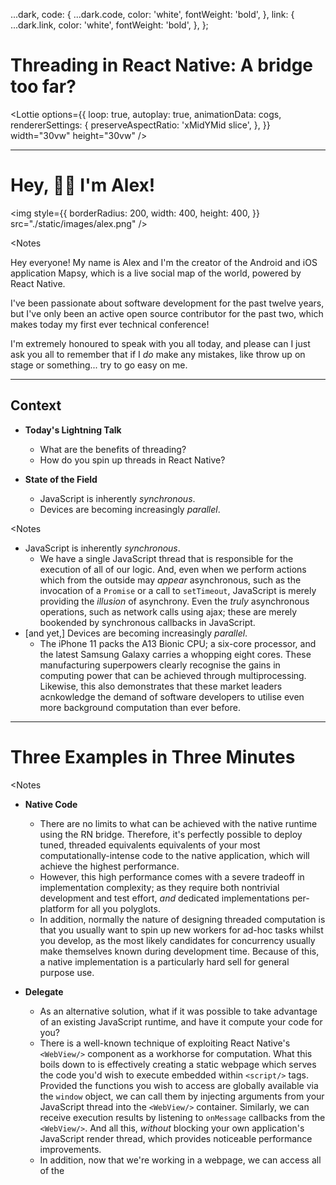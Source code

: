 
  ...dark,
  code: {
    ...dark.code,
    color: 'white',
    fontWeight: 'bold',
  },
  link: {
    ...dark.link,
    color: 'white',
    fontWeight: 'bold',
  },
};



<Head>
  <title>Threading in React Native: A bridge too far?</title>
</Head>

<ReactAdvanced>

<div
  style={{
    width: '100vw',
    height: '100vh',
    display: 'flex',
    alignItems: 'center',
    justifyContent: 'center',
    padding: 5,
    flexDirection: 'column',
  }}
>

# Threading in React Native: A bridge too far?

<Lottie
  options={{
    loop: true,
    autoplay: true,
    animationData: cogs,
    rendererSettings: {
      preserveAspectRatio: 'xMidYMid slice',
    },
  }}
  width="30vw"
  height="30vw"
/>

</div>

</ReactAdvanced>

---

<ReactAdvanced>

# Hey, 👋🏻 I'm Alex!

<img
  style={{
    borderRadius: 200,
    width: 400,
    height: 400,
  }}
  src="./static/images/alex.png"
/>

</ReactAdvanced>

<Notes
>

Hey everyone! My name is Alex and I'm the creator of the Android and iOS application Mapsy, which is a live social map of the world, powered by React Native.

I've been passionate about software development for the past twelve years, but I've only been an active open source contributor for the past two, which makes today my first ever technical conference!

I'm extremely honoured to speak with you all today, and please can I just ask you all to remember that if I _do_ make any mistakes, like throw up on stage or something... try to go easy on me.

</Notes>

---

<ReactAdvanced>

## Context

<div
  style={{
    paddingLeft: 5,
  }}
>

<Fade>

  - **Today's Lightning Talk**
    - What are the benefits of threading?
    - How do you spin up threads in React Native?


  - **State of the Field**
    - JavaScript is inherently _synchronous_.
    - Devices are becoming increasingly _parallel_.

</Fade>

</div>

</ReactAdvanced>

<Notes
>
  - JavaScript is inherently _synchronous_.
    - We have a single JavaScript thread that is responsible for the execution of all of our logic. And, even when we perform actions which from the outside may _appear_ asynchronous, such as the invocation of a `Promise` or a call to `setTimeout`, JavaScript is merely providing the _illusion_ of asynchrony. Even the _truly_ asynchronous operations, such as network calls using ajax; these are merely bookended by synchronous callbacks in JavaScript.
  - [and yet,] Devices are becoming increasingly _parallel_.
    - The iPhone 11 packs the A13 Bionic CPU; a six-core processor, and the latest Samsung Galaxy carries a whopping eight cores. These manufacturing superpowers clearly recognise the gains in computing power that can be achieved through multiprocessing. Likewise, this also demonstrates that these market leaders acnkowledge the demand of software developers to utilise even more background computation than ever before.

</Notes>

---

<ReactAdvanced>

<div
  style={{
    width: '60vw',
    height: '100vh',
    padding: 10,
    alignItems: 'center',
    justifyContent: 'center',
    display: 'flex',
  }}
>

# Three Examples in Three Minutes

</div>

<div
  style={{
    position: 'absolute',
    top: 0,
    right: 0,
    width: '40vw',
    height: '100vh',
    display: 'flex',
    alignItems: 'center',
  }}
>
  <Lottie
    options={{
      loop: true,
      autoplay: true,
      animationData: graphs,
      rendererSettings: {
        preserveAspectRatio: 'xMidYMid slice',
      },
    }}
    width="70vw"
    height="70vh"
  />
</div>

</ReactAdvanced>

<Notes
>
  - **Native Code**
    - There are no limits to what can be achieved with the native runtime using the RN bridge. Therefore, it's perfectly possible to deploy tuned, threaded equivalents equivalents of your most computationally-intense code to the native application, which will achieve the highest performance.
    - However, this high performance comes with a severe tradeoff in implementation complexity; as they require both nontrivial development and test effort, _and_ dedicated implementations per-platform for all you polyglots.
    - In addition, normally the nature of designing threaded computation is that you usually want to spin up new workers for ad-hoc tasks whilst you develop, as the most likely candidates for concurrency usually make themselves known during development time. Because of this, a native implementation is a particularly hard sell for general purpose use.

  - **Delegate**
    - As an alternative solution, what if it was possible to take advantage of an existing JavaScript runtime, and have it compute your code for you?
    - There is a well-known technique of exploiting React Native's `<WebView/>` component as a workhorse for computation. What this boils down to is effectively creating a static webpage which serves the code you'd wish to execute embedded within `<script/>` tags. Provided the functions you wish to access are globally available via the `window` object, we can call them by injecting arguments from your JavaScript thread into the `<WebView/>` container. Similarly, we can receive execution results by listening to `onMessage` callbacks from the `<WebView/>`. And all this, _without_ blocking your own application's JavaScript render thread, which provides noticeable performance improvements.
    - In addition, now that we're working in a webpage, we can access all of the <script/> dependencies we want! You can even take advantage of persistent data using in-browser storage.
    - Since we're exploiting existing engines (every device has a browser), there's no noticeable increase to your compiled application binaries; however, you _are_ subject to browser support fragmentation. In addition, this isn't _technically_ threaded execution; this is more like spreading your computation across the UI thread.

  - **Hybrid**
    - The best of both worlds, a hybrid container is effectively a full JavaScript runtime which operates independently of your JavaScript thread, in a dedicated native background thread.
    - Since both threads are decoupled, you allow them both to execute as fast as possible.

</Notes>

---

<ReactAdvanced>

<div
  style={{
    display: 'flex',
    alignItems: 'center',
    justifyContent: 'center',
    width: '100vw',
    height: '100vh',
  }}
>

  <div>

# Native Threads

  </div>

</div>

</ReactAdvanced>

---

<CodeSurfer
  title="Native Thread Example (Android)"
  code={require('./snippets/native.js')}
  lang="java"
  showNumbers={false}
  dark
  steps={[
    { notes: ""},
    { range: [15, 16] },
    { range: [19, 19] },
    { range: [21, 22] },
    { range: [24, 28] },
    { range: [29, 41] },
    { notes: ""},
  ]}
/>

---

<ReactAdvanced>

<div
  style={{
    display: 'flex',
    alignItems: 'center',
    justifyContent: 'center',
    width: '100vw',
    height: '100vh',
  }}
>

  <div>

# The `<WebView/>`

  </div>

</div>

</ReactAdvanced>

---

<CodeSurfer
  title="<WebView /> Example"
  code={require('./snippets/webview.js')}
  lang="javascript"
  showNumbers={false}
  dark
  steps={[
    { notes: ""},
    { range: [4, 5] },
    { range: [25, 36] },
    { range: [6, 14] },
    { range: [29, 33] },
    { notes: ""},
  ]}
/>

---

<ReactAdvanced>

<div
  style={{
    display: 'flex',
    alignItems: 'center',
    justifyContent: 'center',
    width: '100vw',
    height: '100vh',
  }}
>

  <div>

# Hybrid Containers

  </div>

</div>

</ReactAdvanced>


---

<CodeSurfer
  title="Hybrid Example"
  code={require('./snippets/hybrid.js')}
  lang="javascript"
  showNumbers={false}
  dark
  steps={[
    { notes: ""},
    { range: [3, 3] },
    { range: [5, 5] },
    { range: [13, 18] },
    { range: [7, 11] },
    { range: [22, 22] },
    { range: [23, 30] },
    { notes: ""},
  ]}
/>

---

<ReactAdvanced>

## Summary

<div
  style={{
    paddingLeft: 5,
  }}
>

  - **Use threads!**
    - They're too simple and too powerful to ignore.


  - **What are the options, again?**
    - Native Code
    -  Delegate to a `<WebView />`
    - Hybrid Containers
    - *...more?*

</div>

</ReactAdvanced>

<Notes
>

</Notes>

---

<ReactAdvanced>

<div
  style={{
    display: 'flex',
    alignItems: 'center',
    justifyContent: 'center',
    flexDirection: 'column',
    width: '100vw',
    height: '100vh',
  }}
>


# Thanks for listening!

</div>

</ReactAdvanced>

<Notes
>

</Notes>

